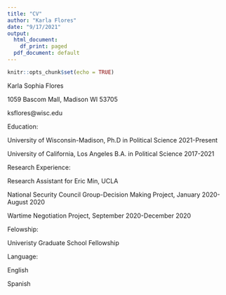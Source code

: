 ```yaml
---
title: "CV"
author: "Karla Flores"
date: "9/17/2021"
output:
  html_document:
    df_print: paged
  pdf_document: default
---
```


```r
knitr::opts_chunk$set(echo = TRUE)
```
Karla Sophia Flores

1059 Bascom Mall, Madison WI 53705

ksflores@wisc.edu

Education:

University of Wisconsin-Madison, Ph.D in Political Science 2021-Present

University of California, Los Angeles B.A. in Political Science 2017-2021

Research Experience:

Research Assistant for Eric Min, UCLA

National Security Council Group-Decision Making Project, January 2020-August 2020

Wartime Negotiation Project, September 2020-December 2020

Felowship:

Univeristy Graduate School Fellowship 

Language:

English

Spanish
